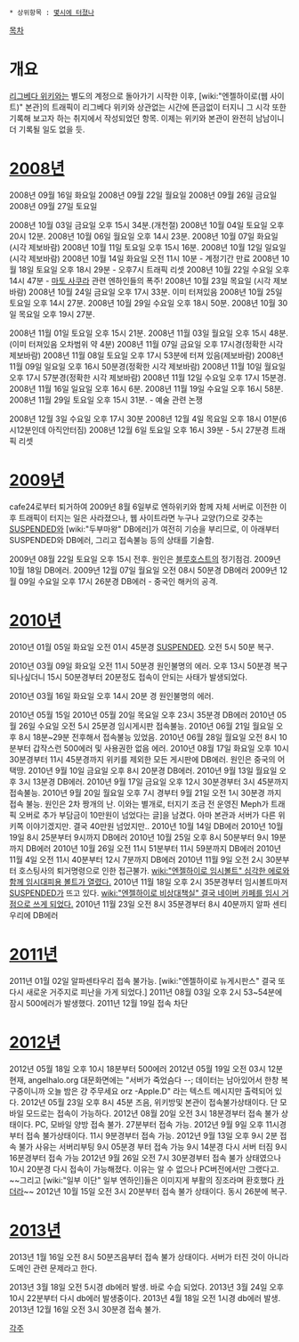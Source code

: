  * 상위항목 : [[몇시에 터졌나]]

[[목차]]
= 개요 =
[[리그베다 위키]]와는 별도의 계정으로 돌아가기 시작한 이후, [wiki:"엔젤하이로(웹 사이트)" 본관]의 트래픽이 리그베다 위키와 상관없는 시간에 뜬금없이 터지니 그 시각 또한 기록해 보고자 하는 취지에서 작성되었던 항목. 이제는 위키와 본관이 완전히 남남이니 더 기록될 일도 없을 듯. 

= [[2008년]] =
2008년 09월 16일 화요일
2008년 09월 22일 월요일
2008년 09월 26일 금요일
2008년 09월 27일 토요일

2008년 10월 03일 금요일 오후 15시 34분.(개천절)
2008년 10월 04일 토요일 오후 20시 12분.
2008년 10월 06일 월요일 오후 14시 23분.
2008년 10월 07일 화요일 (시각 제보바람)
2008년 10월 11일 토요일 오후 15시 16분.
2008년 10월 12일 일요일 (시각 제보바람)
2008년 10월 14일 화요일 오전 11시 10분 - 계정기간 만료
2008년 10월 18일 토요일 오후 18시 29분 - 오후7시 트래픽 리셋
2008년 10월 22일 수요일 오후 14시 47분 - [[마토 사쿠라]] 관련 엔하인들의 폭주!
2008년 10월 23일 목요일 (시각 제보바람)
2008년 10월 24일 금요일 오후 17시 33분. 이미 터져있음
2008년 10월 25일 토요일 오후 14시 27분.
2008년 10월 29일 수요일 오후 18시 50분.
2008년 10월 30일 목요일 오후 19시 27분.

2008년 11월 01일 토요일 오후 15시 21분.
2008년 11월 03일 월요일 오후 15시 48분.(이미 터져있음 오차범위 약 4분)
2008년 11월 07일 금요일 오후 17시경(정확한 시각 제보바람)
2008년 11월 08일 토요일 오후 17시 53분에 터져 있음(제보바람)
2008년 11월 09일 일요일 오후 16시 50분경(정확한 시각 제보바람)
2008년 11월 10일 월요일 오후 17시 57분경(정확한 시각 제보바람)
2008년 11월 12일 수요일 오후 17시 15분경.
2008년 11월 16일 일요일 오후 16시 6분.
2008년 11월 19일 수요일 오후 16시 58분.
2008년 11월 29일 토요일 오후 15시 31분. - 예술 관련 논쟁

2008년 12월 3일 수요일 오후 17시 30분 
2008년 12월 4일 목요일 오후 18시 01분(6시12분인데 아직안터짐) 
2008년 12월 6일 토요일 오후 16시 39분 - 5시 27분경 트래픽 리셋

= [[2009년]] =
cafe24로부터 퇴거하여 2009년 8월 6일부로 엔하위키와 함께 자체 서버로 이전한 이후 트래픽이 터지는 일은 사라졌으나, 웹 사이트라면 누구나 교양(?)으로 갖추는 [[SUSPENDED]]와 [wiki:"두부마왕" DB에러]가 여전히 기승을 부리므로, 이 아래부터 SUSPENDED와 DB에러, 그리고 접속불능 등의 상태를 기술함.

2009년 08월 22일 토요일 오후 15시 전후. 원인은 [[블루호스트]]의 정기점검.
2009년 10월 18일 DB에러.
2009년 12월 07일 월요일 오전 08시 50분경 DB에러
2009년 12월 09일 수요일 오후 17시 26분경 DB에러 - 중국인 해커의 공격.

= [[2010년]] =
2010년 01월 05일 화요일 오전 01시 45분경 [[SUSPENDED]]. 오전 5시 50분 복구.

2010년 03월 09일 화요일 오전 11시 50분경 원인불명의 에러. 오후 13시 50분경 복구 되나싶더니 15시 50분경부터 20분정도 접속이 안되는 사태가 발생되었다.

2010년 03월 16일 화요일 오후 14시 20분 경 원인불명의 에러.

2010년 05월 15일 
2010년 05월 20일 목요일 오후 23시 35분경 DB에러
2010년 05월 26일 수요일 오전 5시 25분경 임시게시판 접속불능.
2010년 06월 21일 월요일 오후 8시 18분~29분 전후해서 접속불능 있었음.
2010년 06월 28일 월요일 오전 8시 10분부터 갑작스런 500에러 및 사용권한 없음 에러.
2010년 08월 17일 화요일 오후 10시 30분경부터 11시 45분경까지 위키를 제외한 모든 게시판에 DB에러. 원인은 중국의 어택땅.
2010년 9월 10일 금요일 오후 8시 20분경 DB에러.
2010년 9월 13일 월요일 오후 3시 13분경 DB에러.
2010년 9월 17일 금요일 오후 12시 30분경부터 3시 45분까지 접속불능. 
2010년 9월 20일 월요일 오후 7시 경부터 9월 21일 오전 1시 30분경 까지 접속 불능. 원인은 2차 짱개의 난. 이와는 별개로, 터지기 조금 전 운영진 Meph가 트래픽 오버로 추가 부담금이 10만원이 넘었다는 글]을 남겼다. 아마 본관과 서버가 다른 위키쪽 이야기겠지만. 결국 40만원 넘었지만..
2010년 10월 14일 DB에러
2010년 10월 19일 8시 25분부터 9시까지 DB에러
2010년 10월 25일 오후 8시 50분부터 9시 19분까지 DB에러
2010년 10월 26일 오전 11시 51분부터 11시 59분까지 DB에러
2010년 11월 4일 오전 11시 40분부터 12시 7분까지 DB에러
2010년 11월 9일 오전 2시 30분부터 호스팅사의 퇴거명령으로 인한 접근불가. [[wiki:"엔젤하이로 임시볼트" 심각한 에로와 함께 임시대피용 볼트가 열렸다.]]
2010년 11월 18일 오후 2시 35분경부터 임시볼트마저 [[SUSPENDED]]가 뜨고 있다. [[wiki:"엔젤하이로 비상대책실" 결국 네이버 카페를 임시 거점으로 쓰게 되었다.]]
2010년 11월 23일 오전 8시 35분경부터 8시 40분까지 알파 센티우리에 DB에러

= [[2011년]] =
2011년 01월 02일 알파센타우리 접속 불가능. [wiki:"엔젤하이로 뉴게시판스" 결국 또 다시 새로운 거주지로 피난을 가게 되었다.]
2011년 08월 03일 오후 2시 53~54분에 잠시 500에러가 발생했다.
2011년 12월 19일 접속 차단

= [[2012년]] =
2012년 05월 18일 오후 10시 18분부터 500에러
2012년 05월 19일 오전 03시 12분 현재, angelhalo.org 대문화면에는 "서버가 죽었슴다 --; 데이터는 남아있어서 한창 복구중이니까 오늘 밤은 걍 주무세요 orz -Apple.D" 라는 텍스트 메시지만 출력되어 있다.
2012년 05월 23일 오후 8시 45분 즈음, 위키방및 본관이 접속불가상태이다. 단 모바일 모드로는 접속이 가능하다.
2012년 08월 20일 오전 3시 18분경부터 접속 불가 상태이다. PC, 모바일 양방 접속 불가. 27분부터 접속 가능.
2012년 9월 9일 오후 11시경부터 접속 불가상태이다. 11시 9분경부터 접속 가능.
2012년 9월 13일 오후 9시 2분 접속 불가 사유는 서버리부팅 9시 05분경 부터 접속 가능
9시 14분경 다시 서버 터짐 9시 16분경부터 접속 가능
2012년 9월 26일 오전 7시 30분경부터 접속 불가 상태였으나 10시 20분경 다시 접속이 가능해졌다. 이유는 알 수 없으나 PC버전에서만 그랬다고. ~~그리고 [wiki:"일부 이단" 일부 엔하인]들은 이미지게 부활의 징조라며 환호했다 [[카더라]]~~
2012년 10월 15일 오전 3시 20분부터 접속 불가 상태이다. 동시 26분에 복구.

= [[2013년]] =
2013년 1월 16일 오전 8시 50분즈음부터 접속 불가 상태이다. 서버가 터진 것이 아니라 도메인 관련 문제라고 한다.

2013년 3월 18일 오전 5시경 db에러 발생. 바로 수습 되었다.
2013년 3월 24일 오후 10시 22분부터 다시 db에러 발생중이다.
2013년 4월 18일 오전 1시경 db에러 발생.
2013년 12월 16일 오전 3시 30분경 접속 불가.

[[각주]]
